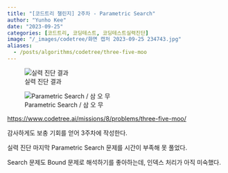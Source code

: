 ```yaml
---
title: "[코드트리 챌린지] 2주차 - Parametric Search"
author: "Yunho Kee"
date: "2023-09-25"
categories: [코드트리, 코딩테스트, 코딩테스트실력진단]
image: "/_images/codetree/화면 캡처 2023-09-25 234743.jpg"
aliases:
  - /posts/algorithms/codetree/three-five-moo
---
```


::: {layout="[212, 788]" layout-valign="bottom"}
![실력 진단 결과]({{< meta image >}})

![Parametric Search / 삼 오 무](/_images/codetree/화면 캡처 2023-09-25 235104.jpg)
:::

<https://www.codetree.ai/missions/8/problems/three-five-moo/>

감사하게도 보충 기회를 얻어 3주차에 작성한다.

실력 진단 마지막 Parametric Search 문제를 시간이 부족해 못 풀었다.

Search 문제도 Bound 문제로 해석하기를 좋아하는데, 인덱스 처리가 아직 미숙했다.